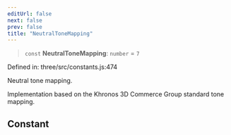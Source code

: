 ```yaml
---
editUrl: false
next: false
prev: false
title: "NeutralToneMapping"
---
```


> `const` **NeutralToneMapping**: `number` = `7`

Defined in: three/src/constants.js:474

Neutral tone mapping.

Implementation based on the Khronos 3D Commerce Group standard tone mapping.

## Constant
